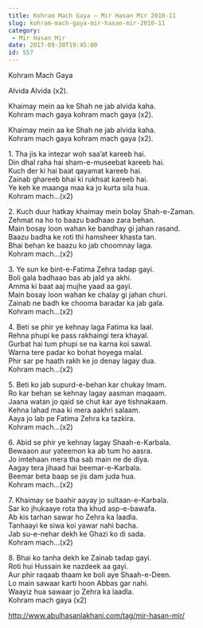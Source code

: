 ```yaml
---
title: Kohram Mach Gaya – Mir Hasan Mir 2010-11
slug: kohram-mach-gaya-mir-hasan-mir-2010-11
category:
 - Mir Hasan Mir
date: 2017-09-30T19:45:00
id: 557
---
```


<p>Kohram Mach Gaya</p>
<p>Alvida Alvida (x2).</p>
<p>Khaimay mein aa ke Shah ne jab alvida kaha.<br />
Kohram mach gaya kohram mach gaya (x2).</p>
<p>Khaimay mein aa ke Shah ne jab alvida kaha.<br />
Kohram mach gaya kohram mach gaya (x2).</p>
<p>1. Tha jis ka intezar woh saa’at kareeb hai.<br />
Din dhal raha hai sham-e-museebat kareeb hai.<br />
Kuch der ki hai baat qayamat kareeb hai.<br />
Zainab ghareeb bhai ki rukhsat kareeb hai.<br />
Ye keh ke maanga maa ka jo kurta sila hua.<br />
Kohram mach…(x2)</p>
<p>2. Kuch duur hatkay khaimay mein bolay Shah-e-Zaman.<br />
Zehmat na ho to baazu badhaao zara behan.<br />
Main bosay loon wahan ke bandhay gi jahan rasand.<br />
Baazu badha ke roti thi hamsheer khasta tan.<br />
Bhai behan ke baazu ko jab choomnay laga.<br />
Kohram mach…(x2)</p>
<p>3. Ye sun ke bint-e-Fatima Zehra tadap gayi.<br />
Boli gala badhaao bas ab jald ya akhi.<br />
Amma ki baat aaj mujhe yaad aa gayi.<br />
Main bosay loon wahan ke chalay gi jahan churi.<br />
Zainab ne badh ke chooma baradar ka jab gala.<br />
Kohram mach…(x2)</p>
<p>4. Beti se phir ye kehnay laga Fatima ka laal.<br />
Rehna phupi ke pass rakhaingi tera khayal.<br />
Gurbat hai tum phupi se na karna koi sawal.<br />
Warna tere padar ko bohat hoyega malal.<br />
Phir sar pe haath rakh ke jo denay lagay dua.<br />
Kohram mach…(x2)</p>
<p>5. Beti ko jab supurd-e-behan kar chukay Imam.<br />
Ro kar behan se kehnay lagay aasman maqaam.<br />
Jaana watan jo qaid se chut kar aye tishnakaam.<br />
Kehna lahad maa ki mera aakhri salaam.<br />
Aaya jo lab pe Fatima Zehra ka tazkira.<br />
Kohram mach…(x2)</p>
<p>6. Abid se phir ye kehnay lagay Shaah-e-Karbala.<br />
Bewaaon aur yateemon ka ab tum ho aasra.<br />
Jo imtehaan mera tha sab main ne de diya.<br />
Aagay tera jihaad hai beemar-e-Karbala.<br />
Beemar beta baap se jis dam juda hua.<br />
Kohram mach…(x2)</p>
<p>7. Khaimay se baahir aayay jo sultaan-e-Karbala.<br />
Sar ko jhukaaye rota tha khud asp-e-bawafa.<br />
Ab kis tarhan sawar ho Zehra ka laadla.<br />
Tanhaayi ke siwa koi yawar nahi bacha.<br />
Jab su-e-nehar dekh ke Ghazi ko di sada.<br />
Kohram mach…(x2)</p>
<p>8. Bhai ko tanha dekh ke Zainab tadap gayi.<br />
Roti hui Hussain ke nazdeek aa gayi.<br />
Aur phir raqaab thaam ke boli aye Shaah-e-Deen.<br />
Lo main sawaar karti hoon Abbas gar nahi.<br />
Waayiz hua sawaar jo Zehra ka laadla.<br />
Kohram mach gaya (x2)</p>
<p><a href="http://www.abulhasanlakhani.com/tag/mir-hasan-mir/">http://www.abulhasanlakhani.com/tag/mir-hasan-mir/</a></p>